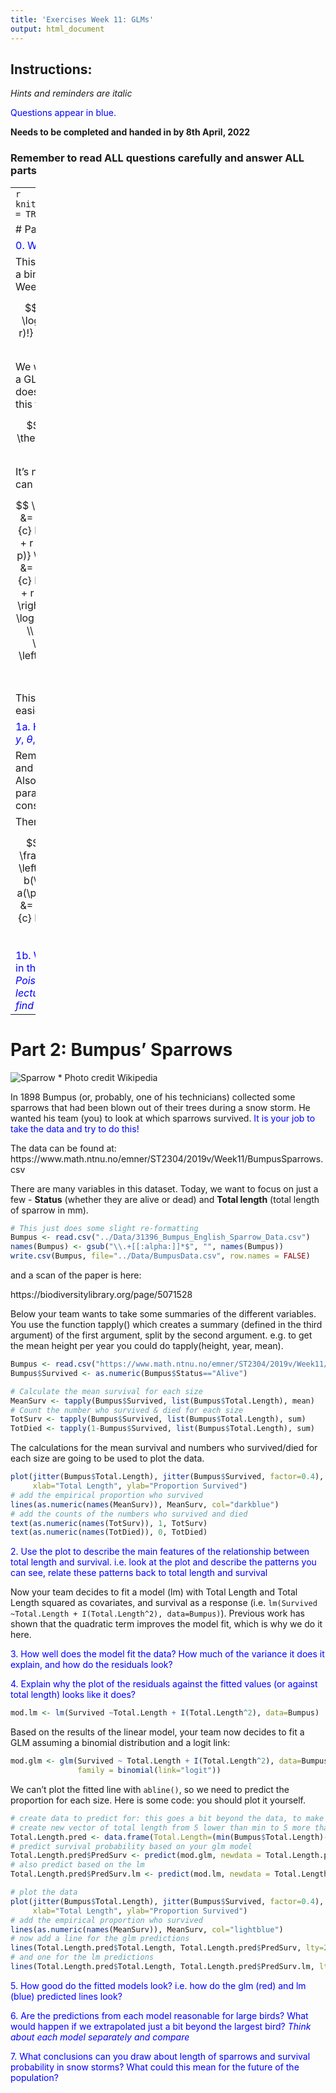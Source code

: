 ```yaml
---
title: 'Exercises Week 11: GLMs'
output: html_document
---
```



## Instructions:
 
*Hints and reminders are italic*

<span style="color:blue"> Questions appear in blue. </span>
 
**Needs to be completed and handed in by 8th April, 2022**

### Remember to read ALL questions carefully and answer ALL parts

-----
```r
knitr::opts_chunk$set(echo = TRUE)
```

# Part 1: GLMs in Theory

<span style="color:blue">0. Why do we use GLMs? </span>

This is the log-likelihood for a binomial distribution (from Week 2):

$$
log(Pr(n = r | N, p)) = \log \left( \frac{N !}{r! (N-r)!} \right) + r \log{p} + (N-r) \log(1-p)
$$

We want to model $p$, but is it a GLM? In other words, does the likelihood have this form?

$$
l(\theta | y) = \frac{y \theta -b(\theta)}{a(\phi)} + c(y, \phi)
$$

It's not obvious, is it? But we can re-arrange things:

$$
\begin{aligned}
l(p | r, N) &= \log \left( \begin{array}{c} N \\ r  \end{array} \right) + 
r \left( \log{p} - \log{(1-p)} \right)  + N \log{(1-p)} \\
            &= \log \left( \begin{array}{c} N \\ r  \end{array} \right) + 
            r \log \left(\frac{p}{1-p} \right)  + N \log{(1-p)} \\
            &= \log \left( \begin{array}{c} N \\ r  \end{array} \right) + 
            \frac{ \frac{r}{N} \log \left(\frac{p}{1-p} \right)  + \log{(1-p)}}{1/N}
\end{aligned}
$$
This is makes things a bit easier to pull apart. 

<span style="color:blue"> 1a. Have a go at identifying $y$, $\theta$, $b(\theta)$, $a(\phi)$, $c(y, \phi)$.</span>

Remember, $y$ is the data, and $\theta$ is the linear predictor. Also, $\phi$ is the dispersion parameter, but here it is a constant.

Then: <details><summary>CLICK HERE</summary>
<p>

$$
\begin{aligned}
y &= \frac{r}{N} \\
\theta &= \log \left(\frac{p}{1-p} \right) \\
b(\theta) &= \log (1-p) \\ 
a(\phi) &= {1/N} \\
c(y, \phi) &= \log \left( \begin{array}{c} N \\ r  \end{array} \right)
\end{aligned}
$$

</details>

<span style="color:blue">1b. What is the link function in this model? *Look at the Poisson example in the lecture to see where you find it* </span>

-----

# Part 2: Bumpus' Sparrows

![Sparrow](Sparrow.jpg)
* Photo credit Wikipedia

In 1898 Bumpus (or, probably,  one of his technicians) collected some sparrows that had been blown out of their trees during a snow storm. He wanted his team (you) to look at which sparrows survived. <span style="color:blue"> It is your job to take the data and try to do this! </span>

The data can be found at:
https://www.math.ntnu.no/emner/ST2304/2019v/Week11/BumpusSparrows.csv 

There are many variables in this dataset. Today, we want to focus on just a few - **Status** (whether they are alive or dead) and **Total length** (total length of sparrow in mm).


```r
# This just does some slight re-formatting
Bumpus <- read.csv("../Data/31396_Bumpus_English_Sparrow_Data.csv")
names(Bumpus) <- gsub("\\.+[[:alpha:]]*$", "", names(Bumpus))
write.csv(Bumpus, file="../Data/BumpusData.csv", row.names = FALSE)
```


and a scan of the paper is here:

https://biodiversitylibrary.org/page/5071528

Below your team wants to take some summaries of the different variables. You use the function tapply() which creates a summary (defined in the third argument) of the first argument, split by the second argument. e.g. to get the mean height per year you could do tapply(height, year, mean).


```r
Bumpus <- read.csv("https://www.math.ntnu.no/emner/ST2304/2019v/Week11/BumpusSparrows.csv")
Bumpus$Survived <- as.numeric(Bumpus$Status=="Alive")

# Calculate the mean survival for each size
MeanSurv <- tapply(Bumpus$Survived, list(Bumpus$Total.Length), mean)
# Count the number who survived & died for each size
TotSurv <- tapply(Bumpus$Survived, list(Bumpus$Total.Length), sum)
TotDied <- tapply(1-Bumpus$Survived, list(Bumpus$Total.Length), sum)

```

The calculations for the mean survival and numbers who survived/died for each size are going to be used to plot the data.


```r
plot(jitter(Bumpus$Total.Length), jitter(Bumpus$Survived, factor=0.4), col="grey70",
     xlab="Total Length", ylab="Proportion Survived")
# add the empirical proportion who survived
lines(as.numeric(names(MeanSurv)), MeanSurv, col="darkblue")
# add the counts of the numbers who survived and died
text(as.numeric(names(TotSurv)), 1, TotSurv)
text(as.numeric(names(TotDied)), 0, TotDied)

```

<span style="color:blue">2. Use the plot to describe the main features of the relationship between total length and survival. i.e. look at the plot and describe the patterns you can see, relate these patterns back to total length and survival </span>

Now your team decides to fit a model (lm) with Total Length and Total Length squared as covariates, and survival as a response (i.e. `lm(Survived ~Total.Length + I(Total.Length^2), data=Bumpus)`). Previous work has shown that the quadratic term improves the model fit, which is why we do it here.

<span style="color:blue">3. How well does the model fit the data? How much of the variance it does it explain, and how do the residuals look? </span>

<span style="color:blue">4. Explain why the plot of the residuals against the fitted values (or against total length) looks like it does? </span>

```r
mod.lm <- lm(Survived ~Total.Length + I(Total.Length^2), data=Bumpus)

```

Based on the results of the linear model, your team now decides to fit a GLM assuming a binomial distribution and a logit link:

```r
mod.glm <- glm(Survived ~ Total.Length + I(Total.Length^2), data=Bumpus, 
               family = binomial(link="logit"))
```

We can't plot the fitted line with `abline()`, so we need to predict the proportion for each size. Here is some code: you should plot it yourself.

```r
# create data to predict for: this goes a bit beyond the data, to make things clearer
# create new vector of total length from 5 lower than min to 5 more than max
Total.Length.pred <- data.frame(Total.Length=(min(Bumpus$Total.Length)-5):(max(Bumpus$Total.Length)+5))
# predict survival probability based on your glm model
Total.Length.pred$PredSurv <- predict(mod.glm, newdata = Total.Length.pred, type="response")
# also predict based on the lm
Total.Length.pred$PredSurv.lm <- predict(mod.lm, newdata = Total.Length.pred, type="response")

# plot the data
plot(jitter(Bumpus$Total.Length), jitter(Bumpus$Survived, factor=0.4), col="grey70",
     xlab="Total Length", ylab="Proportion Survived")
# add the empirical proportion who survived
lines(as.numeric(names(MeanSurv)), MeanSurv, col="lightblue")
# now add a line for the glm predictions
lines(Total.Length.pred$Total.Length, Total.Length.pred$PredSurv, lty=2, col="darkred")
# and one for the lm predictions
lines(Total.Length.pred$Total.Length, Total.Length.pred$PredSurv.lm, lty=3, col="darkblue")


```


<span style="color:blue">5. How good do the fitted models look? i.e. how do the glm (red) and lm (blue) predicted lines look?</span>

<span style="color:blue">6. Are the predictions from each model reasonable for large birds? What would happen if we extrapolated just a bit beyond the largest bird? *Think about each model separately and compare*</span>

<span style="color:blue">7. What conclusions can you draw about length of sparrows and survival probability in snow storms? What could this mean for the future of the population?</span>
